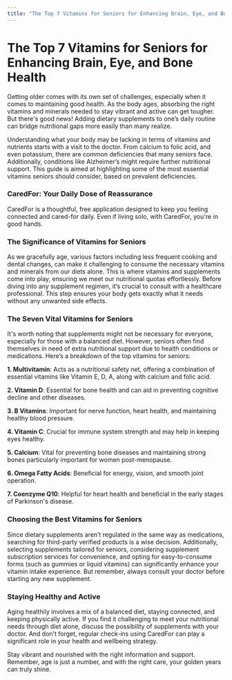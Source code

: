 ```yaml
---
title: "The Top 7 Vitamins for Seniors for Enhancing Brain, Eye, and Bone Health"
---
```


# The Top 7 Vitamins for Seniors for Enhancing Brain, Eye, and Bone Health

Getting older comes with its own set of challenges, especially when it comes to maintaining good health. As the body ages, absorbing the right vitamins and minerals needed to stay vibrant and active can get tougher. But there's good news! Adding dietary supplements to one’s daily routine can bridge nutritional gaps more easily than many realize.

Understanding what your body may be lacking in terms of vitamins and nutrients starts with a visit to the doctor. From calcium to folic acid, and even potassium, there are common deficiencies that many seniors face. Additionally, conditions like Alzheimer’s might require further nutritional support. This guide is aimed at highlighting some of the most essential vitamins seniors should consider, based on prevalent deficiencies.

### CaredFor: Your Daily Dose of Reassurance

CaredFor is a thoughtful, free application designed to keep you feeling connected and cared-for daily. Even if living solo, with CaredFor, you're in good hands.

### The Significance of Vitamins for Seniors

As we gracefully age, various factors including less frequent cooking and dental changes, can make it challenging to consume the necessary vitamins and minerals from our diets alone. This is where vitamins and supplements come into play, ensuring we meet our nutritional quotas effortlessly. Before diving into any supplement regimen, it’s crucial to consult with a healthcare professional. This step ensures your body gets exactly what it needs without any unwanted side effects.

### The Seven Vital Vitamins for Seniors

It's worth noting that supplements might not be necessary for everyone, especially for those with a balanced diet. However, seniors often find themselves in need of extra nutritional support due to health conditions or medications. Here’s a breakdown of the top vitamins for seniors:

**1. Multivitamin**: Acts as a nutritional safety net, offering a combination of essential vitamins like Vitamin E, D, A, along with calcium and folic acid.

**2. Vitamin D**: Essential for bone health and can aid in preventing cognitive decline and other diseases.

**3. B Vitamins**: Important for nerve function, heart health, and maintaining healthy blood pressure.

**4. Vitamin C**: Crucial for immune system strength and may help in keeping eyes healthy.

**5. Calcium**: Vital for preventing bone diseases and maintaining strong bones particularly important for women post-menopause.

**6. Omega Fatty Acids**: Beneficial for energy, vision, and smooth joint operation.

**7. Coenzyme Q10**: Helpful for heart health and beneficial in the early stages of Parkinson's disease.

### Choosing the Best Vitamins for Seniors

Since dietary supplements aren’t regulated in the same way as medications, searching for third-party verified products is a wise decision. Additionally, selecting supplements tailored for seniors, considering supplement subscription services for convenience, and opting for easy-to-consume forms (such as gummies or liquid vitamins) can significantly enhance your vitamin intake experience. But remember, always consult your doctor before starting any new supplement.

### Staying Healthy and Active

Aging healthily involves a mix of a balanced diet, staying connected, and keeping physically active. If you find it challenging to meet your nutritional needs through diet alone, discuss the possibility of supplements with your doctor. And don’t forget, regular check-ins using CaredFor can play a significant role in your health and wellbeing strategy.

Stay vibrant and nourished with the right information and support. Remember, age is just a number, and with the right care, your golden years can truly shine.

